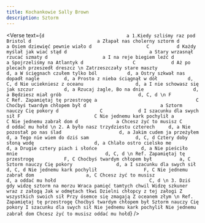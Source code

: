 ```yaml
---
title: Kochankowie Sally Brown
description: Sztorm
---
```



<Verse
  text={`
     d                              a
1.Kiedy szliśmy raz pod Bristol
     d                        a
Złapał nas cholerny sztorm
    d                             a
Osiem dziewięć pewnie wiało
 d                    C          d
Każdy myślał jak wiać stąd
   d                              a
Stary wrzasnął rzucać szmaty
  d                    a
I na reje biegiem leźć
   d                    a
Spojrzeliśmy na Atlantyk
   d                  C             d
Aż po plecach przeszedł dreszcz
\n
Zatrzeszczały stare maszty               d, a
W ścięgnach czułem tylko ból           d, a
Ostry szkwał nas dopadł nagle         d, a
Prosto z nieba ściągnął w dół           d, C, d
Nie uciekniesz z oceanu                   d, a
I nie schowasz się jak szczur           d, a
Rzucaj żagle, Bo na dnie                  d, a
Będziesz miał grób                            d, C, d
\n
         F                     C
Ref. Zapamiętaj tę przestrogę
     a                                    C
Choćbyś twardym chłopem był
  d                           a
Sztorm nauczy Cię pokory
  d               C             d
I szacunku dla swych sił
 F                           C
Nie jednemu kark pochylił
    a                         C
Nie jednemu zabrał dom
    d              a
Chcesz żyć to musisz
  C               d
oddać mu hołd
\n
2. A było nasz trzydziestu czterech     d, a
Nie pozostał po nas ślad                     d, a
Jakim cudem ja przeżyłem                  d, a
Tego nie wiem do dziś sam                 d, C, d
Cztery doby słoną wodę                      d, a
Chlało ostro cielsko me                       d, a
Drugie cztery piach i słońce                d, a
Nie pieściło mnie                                d, C, d
\n
Ref. Zapamiętaj tę przestrogę           F, C
Choćbyś twardym chłopem był          a, C
Sztorm nauczy Cię pokory                d, a
I szacunku dla swych sił                    d, C, d
Nie jednemu kark pochylił                 F, C
Nie jednemu zabrał dom                   a, C
Chcesz żyć to musisz                        d, a
oddać mu hołd                                  C, d
\n
3. Dziś gdy widzę sztorm na morzu
 Wraca pamięć tamtych chwil
 Widzę szkuner wraz z załogą
Jak w odmętach tkwi
 Dzielni chłopcy z tej załogi
 Z wszystkich swoich sił
Przy ósemce się zmagają
Z oceanem złym
\n
 Ref. Zapamiętaj tę przestrogę
 Choćbyś twardym chłopem był
Sztorm nauczy Cię pokory
 I szacunku dla swych sił
Nie jednemu kark pochylił
Nie jednemu zabrał dom
 Chcesz żyć to musisz oddać mu hołd
`}
/>
